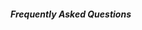 

##### Frequently Asked Questions

<FAQ
 question="Why extend the Green Line to Hyde Square?"
 answer="Extension of the line to Hyde Square will connect Hyde Square and adjacent neighborhoods directly to the central subway. It will provide no-transfer public transit to and from Park Street Station and Government Center for the increasing number of residents on South Huntington Avenue and in adjoining neighborhoods. The extension will also provide a more reliable and comfortable ride than the Route 39 bus."
/>

<FAQ
    question="How long is the extension and what is the route?"
    answer="The extension from the current last stop at Heath Street to the Hyde Square neighborhood is approximately 0.65 miles. The streetcar will travel along South Huntington Avenue to Hyde Square."
/>
